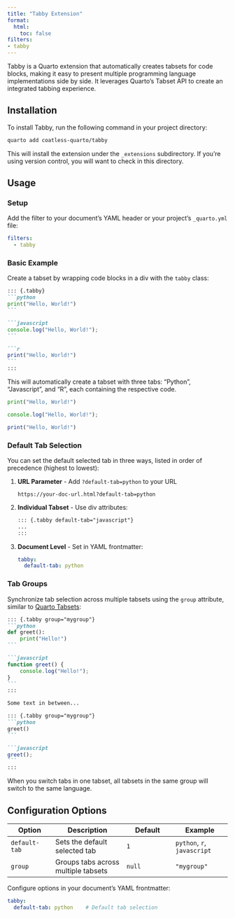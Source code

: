 ```yaml
---
title: "Tabby Extension"
format: 
  html:
    toc: false
filters:
- tabby
---
```


Tabby is a Quarto extension that automatically creates tabsets for code blocks, making it easy to present multiple programming language implementations side by side. It leverages Quarto's Tabset API to create an integrated tabbing experience.

## Installation

To install Tabby, run the following command in your project directory:

```bash
quarto add coatless-quarto/tabby
```

This will install the extension under the `_extensions` subdirectory. If you're using version control, you will want to check in this directory.

## Usage

### Setup

Add the filter to your document's YAML header or your project's `_quarto.yml` file:

```yaml
filters:
  - tabby
```

### Basic Example

Create a tabset by wrapping code blocks in a div with the `tabby` class:

````markdown
::: {.tabby}
```python
print("Hello, World!")
```

```javascript
console.log("Hello, World!");
```

```r
print("Hello, World!")
```
:::
````

This will automatically create a tabset with three tabs: "Python", "Javascript", and "R", each containing the respective code.

::: {.tabby}
```python
print("Hello, World!")
```

```javascript
console.log("Hello, World!");
```

```r
print("Hello, World!")
```
:::

### Default Tab Selection

You can set the default selected tab in three ways, listed in order of precedence (highest to lowest):

1. **URL Parameter** - Add `?default-tab=python` to your URL
   ```
   https://your-doc-url.html?default-tab=python
   ```

2. **Individual Tabset** - Use div attributes:
   ```markdown
   ::: {.tabby default-tab="javascript"}
   ...
   :::
   ```

3. **Document Level** - Set in YAML frontmatter:
   ```yaml
   tabby:
     default-tab: python
   ```

### Tab Groups

Synchronize tab selection across multiple tabsets using the `group` attribute, similar to [Quarto Tabsets](https://quarto.org/docs/output-formats/html-basics.html#tabset-groups):

````markdown
::: {.tabby group="mygroup"}
```python
def greet():
    print("Hello!")
```

```javascript
function greet() {
    console.log("Hello!");
}
```
:::

Some text in between...

::: {.tabby group="mygroup"}
```python
greet()
```

```javascript
greet();
```
:::
````

When you switch tabs in one tabset, all tabsets in the same group will switch to the same language.

## Configuration Options

| Option | Description | Default | Example |
|--------|-------------|---------|----------|
| `default-tab` | Sets the default selected tab | `1` | `python`, `r`, `javascript` |
| `group` | Groups tabs across multiple tabsets | `null` | `"mygroup"` |

Configure options in your document's YAML frontmatter:

```yaml
tabby:
  default-tab: python    # Default tab selection
```
